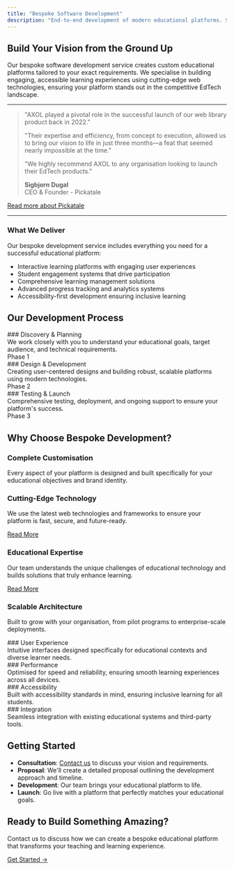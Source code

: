 ```yaml
---
title: "Bespoke Software Development"
description: "End-to-end development of modern educational platforms. Specialising in creating engaging, accessible learning experiences using cutting-edge web technologies."
---
```


## Build Your Vision from the Ground Up

Our bespoke software development service creates custom educational platforms tailored to your exact requirements. We specialise in building engaging, accessible learning experiences using cutting-edge web technologies, ensuring your platform stands out in the competitive EdTech landscape.

---

> "AXOL played a pivotal role in the successful launch of our web library product back in 2022."
>
> "Their expertise and efficiency, from concept to execution, allowed us to bring our vision to life in just three months—a feat that seemed nearly impossible at the time."
>
> "We highly recommend AXOL to any organisation looking to launch their EdTech products."
>
> **Sigbjorn Dugal**  
> CEO & Founder - Pickatale

[Read more about Pickatale](/stories/pickatale)

---

### What We Deliver

Our bespoke development service includes everything you need for a successful educational platform:

- Interactive learning platforms with engaging user experiences
- Student engagement systems that drive participation
- Comprehensive learning management solutions
- Advanced progress tracking and analytics systems
- Accessibility-first development ensuring inclusive learning

## Our Development Process

<div className="grid grid-cols-1 md:grid-cols-3 gap-4 my-6">
  <div className="border border-blue-500 rounded-lg p-4 bg-blue-50 shadow-md flex flex-col justify-between">
    ### Discovery & Planning
    <div>
      We work closely with you to understand your educational goals, target
      audience, and technical requirements.
    </div>
    <div className="text-lg font-bold pt-2 mt-auto">Phase 1</div>
  </div>
  <div className="border border-blue-500 rounded-lg p-4 bg-blue-50 shadow-md flex flex-col justify-between">
    ### Design & Development
    <div>
      Creating user-centered designs and building robust, scalable platforms
      using modern technologies.
    </div>
    <div className="text-lg font-bold pt-2 mt-auto">Phase 2</div>
  </div>
  <div className="border border-blue-500 rounded-lg p-4 bg-blue-50 shadow-md flex flex-col justify-between">
    ### Testing & Launch
    <div>
      Comprehensive testing, deployment, and ongoing support to ensure your
      platform's success.
    </div>
    <div className="text-lg font-bold pt-2 mt-auto">Phase 3</div>
  </div>
</div>

## Why Choose Bespoke Development?

### Complete Customisation

Every aspect of your platform is designed and built specifically for your educational objectives and brand identity.

### Cutting-Edge Technology

We use the latest web technologies and frameworks to ensure your platform is fast, secure, and future-ready.

[Read More](/services/development-best-practices)

### Educational Expertise

Our team understands the unique challenges of educational technology and builds solutions that truly enhance learning.

[Read More](/services/edtech-consulting)

### Scalable Architecture

Built to grow with your organisation, from pilot programs to enterprise-scale deployments.

<div className="grid grid-cols-1 md:grid-cols-2 gap-4 my-6">
  <div className="border border-green-500 rounded-lg p-4 bg-green-50 shadow-md">
    ### User Experience
    <div>
      Intuitive interfaces designed specifically for educational contexts and
      diverse learner needs.
    </div>
  </div>
  <div className="border border-green-500 rounded-lg p-4 bg-green-50 shadow-md">
    ### Performance
    <div>
      Optimised for speed and reliability, ensuring smooth learning experiences
      across all devices.
    </div>
  </div>
  <div className="border border-green-500 rounded-lg p-4 bg-green-50 shadow-md">
    ### Accessibility
    <div>
      Built with accessibility standards in mind, ensuring inclusive learning
      for all students.
    </div>
  </div>
  <div className="border border-green-500 rounded-lg p-4 bg-green-50 shadow-md">
    ### Integration
    <div>
      Seamless integration with existing educational systems and third-party
      tools.
    </div>
  </div>
</div>

## Getting Started

- **Consultation**: [Contact us](/contact) to discuss your vision and requirements.
- **Proposal**: We'll create a detailed proposal outlining the development approach and timeline.
- **Development**: Our team brings your educational platform to life.
- **Launch**: Go live with a platform that perfectly matches your educational goals.

## Ready to Build Something Amazing?

Contact us to discuss how we can create a bespoke educational platform that transforms your teaching and learning experience.

[Get Started →](/contact)
